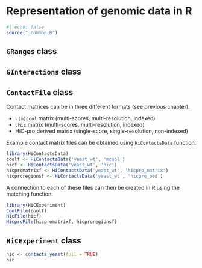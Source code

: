 # Representation of genomic data in R

```r
#| echo: false
source("_common.R")
```

## `GRanges` class

## `GInteractions` class

## `ContactFile` class

Contact matrices can be in three different formats (see previous chapter): 

- `.(m)cool` matrix (multi-scores, multi-resolution, indexed)
- `.hic` matrix (multi-scores, multi-resolution, indexed)
- HiC-pro derived matrix (single-score, single-resolution, non-indexed)

Example contact matrix files can be obtained using `HiContactsData` function. 

```r
library(HiContactsData)
coolf <- HiContactsData('yeast_wt', 'mcool')
hicf <- HiContactsData('yeast_wt', 'hic')
hicpromatrixf <- HiContactsData('yeast_wt', 'hicpro_matrix')
hicproregionsf <- HiContactsData('yeast_wt', 'hicpro_bed')
```

A connection to each of these files can then be created in R using the matching function. 

```r
library(HiCExperiment)
CoolFile(coolf)
HicFile(hicf)
HicproFile(hicpromatrixf, hicproregionsf)
```

## `HiCExperiment` class

```r
hic <- contacts_yeast(full = TRUE)
hic
```
